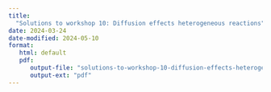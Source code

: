 ```yaml
---
title: 
  "Solutions to workshop 10: Diffusion effects heterogeneous reactions"
date: 2024-03-24
date-modified: 2024-05-10
format: 
   html: default
   pdf:
      output-file: "solutions-to-workshop-10-diffusion-effects-heterogeneous-reactions"
      output-ext: "pdf"
---
```


